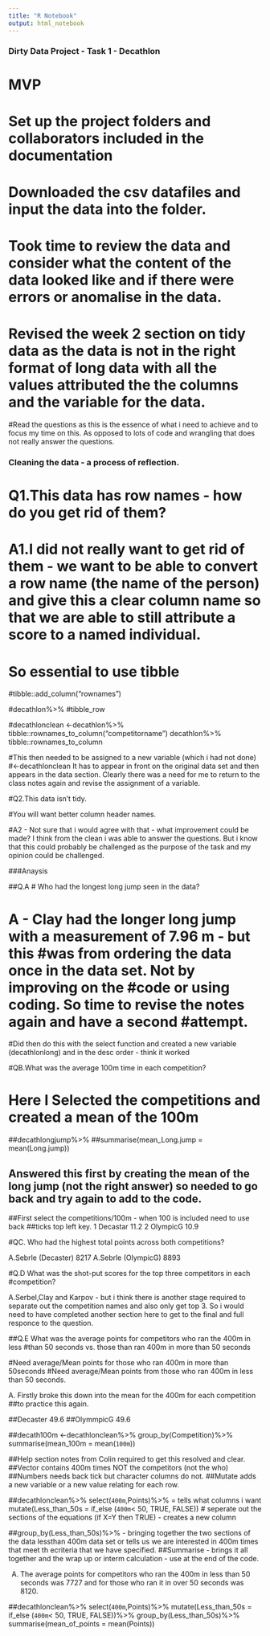 ```yaml
---
title: "R Notebook"
output: html_notebook
---
```

### Dirty Data Project - Task 1 - Decathlon

# MVP

# Set up the project folders and collaborators included in the documentation
# Downloaded the csv datafiles and input the data into the folder.
# Took time to review the data and consider what the content of the data looked like and if there were errors or anomalise in the data.
# Revised the week 2 section on tidy data as the data is not in the right format of long data with all the values attributed the the columns and the variable for the data.
#Read the questions as this is the essence of what i need to achieve and to focus my time on this.  As opposed to lots of code and wrangling that does not really answer the questions.

### Cleaning  the data - a process of reflection.


# Q1.This data has row names - how do you get rid of them?

# A1.I did not really want to get rid of them - we want to be able to convert a row name (the name of the person) and give this a clear column name so that we are able to still attribute a score to a named individual.

# So essential to use tibble

#tibble::add_column("rownames")

#decathlon%>%
#tibble_row

#decathlonclean <-decathlon%>%
  tibble::rownames_to_column("competitorname")
  decathlon%>%
  tibble::rownames_to_column
  
  
#This then needed to be assigned to a new variable (which i had not done)
#<-decathlonclean It has to appear in front on the original data set and then appears in the data section.  Clearly there was a need for me to return to the class notes again and revise the assignment of a variable.
  
  
#Q2.This data isn’t tidy.

#You will want better column header names.

#A2 - Not sure that i would agree with that - what improvement could be made? I think from the clean i was able to answer the questions.  But i know that this  could probably be challenged as the purpose of the task and my opinion could be challenged.


###Anaysis 


##Q.A
# Who had the longest long jump seen in the data?

# A - Clay had the longer long jump with a measurement of 7.96 m - but this #was from ordering the data once in the data set.  Not by improving on the #code or using coding. So time to revise the notes again and have a second #attempt.

#Did then do this with the select function and created a new variable (decathlonlong) and in the desc order - think it worked


#QB.What was the average 100m time in each competition?

# Here I Selected the competitions and created a mean of the 100m

##decathlongjump%>%
  ##summarise(mean_Long.jump = mean(Long.jump))

## Answered this first by creating the mean of the long jump (not the right answer) so needed to go back and try again to add to the code.

##First select the competitions/100m - when 100 is included need to use back ##ticks top left key.
1 Decastar         11.2
2 OlympicG         10.9


#QC. Who had the highest total points across both competitions?


A.Sebrle (Decaster) 8217
A.Sebrle (OlympicG) 8893

#Q.D What was the shot-put scores for the top three competitors in each #competition?

A.Serbel,Clay and Karpov - but i think there is another stage required to separate out the competition names and also only get top 3.  So i would need to have completed another section here to get to the final and full responce to the question.

##Q.E What was the average points for competitors who ran the 400m in less #than 50 seconds vs. those than ran 400m in more than 50 seconds


#Need average/Mean points for those who ran 400m in more than 50seconds
#Need average/Mean points from those who ran 400m in less than 50 seconds.


A. Firstly broke this down into the mean for the 400m for each competition ##to practice this again.

##Decaster 49.6
##OlymmpicG 49.6

##decath100m <-decathlonclean%>%
  group_by(Competition)%>%
  summarise(mean_100m = mean(`100m`))


##Help section notes from Colin required to get this resolved and clear.
##Vector contains 400m times NOT the competitors (not the who)
##Numbers needs back tick but character columns do not.
##Mutate adds a new variable or a new value relating for each row.


##decathlonclean%>%
    select(`400m`,Points)%>% = tells what columns i want
    mutate(Less_than_50s = if_else (`400m`< 50, TRUE, FALSE)) # seperate out the sections of the equations (if X=Y then TRUE) - creates a new column
    
##group_by(Less_than_50s)%>% - bringing together the two sections of the data lessthan 400m data set or tells us we are interested in 400m times that meet th ecriteria that we have specified.
##Summarise - brings it all together and the wrap up or interm calculation - use at the end of the code.

A.
The average points for competitors who ran the 400m in less than 50 seconds was 7727 and for those who ran it in over 50 seconds was 8120.



##decathlonclean%>%
    select(`400m`,Points)%>% 
    mutate(Less_than_50s = if_else (`400m`< 50, TRUE, FALSE))%>%
    group_by(Less_than_50s)%>%
    summarise(mean_of_points = mean(Points))
           


